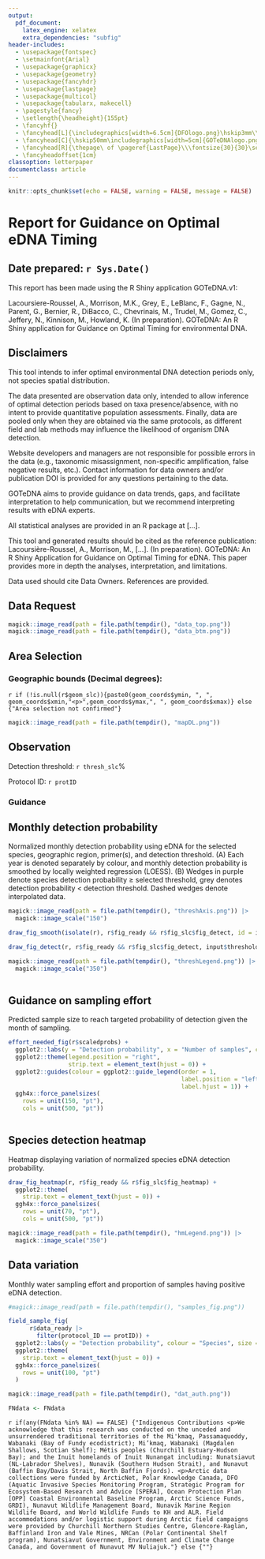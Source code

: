 ```yaml
---
output: 
  pdf_document:
    latex_engine: xelatex
    extra_dependencies: "subfig"
header-includes:
  - \usepackage{fontspec}
  - \setmainfont{Arial}
  - \usepackage{graphicx}
  - \usepackage{geometry}
  - \usepackage{fancyhdr}
  - \usepackage{lastpage}
  - \usepackage{multicol}
  - \usepackage{tabularx, makecell}
  - \pagestyle{fancy}
  - \setlength{\headheight}{155pt}
  - \fancyhf{}
  - \fancyhead[L]{\includegraphics[width=6.5cm]{DFOlogo.png}\hskip3mm\\\fontsize{25}{25}\selectfont \textsc{}}
  - \fancyhead[C]{\hskip50mm\includegraphics[width=5cm]{GOTeDNAlogo.png}\\\fontsize{10}{10}\selectfont \textsc{}}
  - \fancyhead[R]{\thepage\ of \pageref{LastPage}\\\fontsize{30}{30}\selectfont \textsc{}}
  - \fancyheadoffset{1cm}
classoption: letterpaper
documentclass: article
---
```


```r
knitr::opts_chunk$set(echo = FALSE, warning = FALSE, message = FALSE)
```

\newgeometry{top=4cm, bottom=2cm}

# Report for Guidance on Optimal eDNA Timing

## Date prepared: `r Sys.Date()`

This report has been made using the R Shiny application GOTeDNA.v1:

Lacoursiere-Roussel, A., Morrison, M.K., Grey, E., LeBlanc, F., Gagne, N., Parent, G., Bernier, R., DiBacco, C., Chevrinais, M., Trudel, M., Gomez, C., Jeffery, N., Kinnison, M., Howland, K. (In preparation). GOTeDNA: An R Shiny application for Guidance on Optimal Timing for environmental DNA.

## Disclaimers

This tool intends to infer optimal environmental DNA detection periods only, not species spatial distribution.

The data presented are observation data only, intended to allow inference of optimal detection periods based on taxa presence/absence, with no intent to provide quantitative population assessments. Finally, data are pooled only when they are obtained via the same protocols, as different field and lab methods may influence the likelihood of organism DNA detection.

Website developers and managers are not responsible for possible errors in the data (e.g., taxonomic misassignment, non-specific amplification, false negative results, etc.). Contact information for data owners and/or publication DOI is provided for any questions pertaining to the data.

GOTeDNA aims to provide guidance on data trends, gaps, and facilitate interpretation to help communication, but we recommend interpreting results with eDNA experts.

All statistical analyses are provided in an R package at […].

This tool and generated results should be cited as the reference publication: Lacoursière-Roussel, A., Morrison, M., […]. (In preparation). GOTeDNA: An R Shiny Application for Guidance on Optimal Timing for eDNA. This paper provides more in depth the analyses, interpretation, and limitations.

Data used should cite Data Owners. References are provided.

\newpage

## Data Request
```r
magick::image_read(path = file.path(tempdir(), "data_top.png"))
magick::image_read(path = file.path(tempdir(), "data_btm.png"))
```

## Area Selection
### Geographic bounds (Decimal degrees):
`r if (!is.null(r$geom_slc)){paste0(geom_coords$ymin, ", ", geom_coords$xmin,"<p>",geom_coords$ymax,", ", geom_coords$xmax)} else {"Area selection not confirmed"}`

```r
magick::image_read(path = file.path(tempdir(), "mapDL.png"))
```

## Observation
Detection threshold: `r thresh_slc`% <p>
Protocol ID: `r protID`

### Guidance
\begin{tabularx}{500pt}{l l l}
   \thead{\textbf{Optimal timing:}} & \thead{\textbf{Confidence:}} & \thead{\textbf{Consistency among years:}} \\
   `r if(is.null(sampWin)){"No single detection window"} else {sampWin$opt_sampling$period}` & `r if(is.null(sampWin)){"NA"} else {sampWin$fshTest$confidence}` &  `r cons`
\end{tabularx}

\newpage
## Monthly detection probability

Normalized monthly detection probability using eDNA for the selected species, geographic region, primer(s), and detection threshold. (A) Each year is denoted separately by colour, and monthly detection probability is smoothed by locally weighted regression (LOESS). (B) Wedges in purple denote species detection probability ≥ selected threshold, grey denotes detection probability < detection threshold. Dashed wedges denote interpolated data. 

```r
magick::image_read(path = file.path(tempdir(), "threshAxis.png")) |>
  magick::image_scale("150")

draw_fig_smooth(isolate(r), r$fig_ready && r$fig_slc$fig_detect, id = input$proj_id)

``` 

```r
draw_fig_detect(r, r$fig_ready && r$fig_slc$fig_detect, input$threshold)

magick::image_read(path = file.path(tempdir(), "threshLegend.png")) |>
  magick::image_scale("350")
 
``` 
  
\newpage
## Guidance on sampling effort

Predicted sample size to reach targeted probability of detection given the month of sampling.

```r
effort_needed_fig(r$scaledprobs) +
  ggplot2::labs(y = "Detection probability", x = "Number of samples", colour = "Month") +
  ggplot2::theme(legend.position = "right",
                 strip.text = element_text(hjust = 0)) +
  ggplot2::guides(colour = ggplot2::guide_legend(order = 1,
                                                 label.position = "left",
                                                 label.hjust = 1)) +
  ggh4x::force_panelsizes(
    rows = unit(150, "pt"), 
    cols = unit(500, "pt"))
 
```

\newpage
## Species detection heatmap

Heatmap displaying variation of normalized species eDNA detection probability.

```r

draw_fig_heatmap(r, r$fig_ready && r$fig_slc$fig_heatmap) +
  ggplot2::theme(
    strip.text = element_text(hjust = 0)) +
  ggh4x::force_panelsizes(
    rows = unit(70, "pt"), 
    cols = unit(500, "pt"))

magick::image_read(path = file.path(tempdir(), "hmLegend.png")) |>
  magick::image_scale("350")


```

\newpage
## Data variation

Monthly water sampling effort and proportion of samples having positive eDNA detection.

```r
#magick::image_read(path = file.path(tempdir(), "samples_fig.png"))

field_sample_fig(
      r$data_ready |>
        filter(protocol_ID == protID)) +
  ggplot2::labs(y = "Detection probability", colour = "Species", size = "Sample size", x = "Month") +
  ggplot2::theme(
    strip.text = element_text(hjust = 0)) +
  ggh4x::force_panelsizes(
    rows = unit(100, "pt")
  )

```

\newpage


```r
magick::image_read(path = file.path(tempdir(), "dat_auth.png"))
```

```r
FNdata <- FNdata
``` 
`r if(any(FNdata %in% NA) == FALSE) {"Indigenous Contributions <p>We acknowledge that this research was conducted on the unceded and unsurrendered traditional territories of the Mi'kmaq, Passamaquoddy, Wabanaki (Bay of Fundy ecodistrict); Mi’kmaq, Wabanaki (Magdalen Shallows, Scotian Shelf); Métis peoples (Churchill Estuary-Hudson Bay); and the Inuit homelands of Inuit Nunangat including: Nunatsiavut (NL-Labrador Shelves), Nunavik (Southern Hudson Strait), and Nunavut (Baffin Bay/Davis Strait, North Baffin Fjords). <p>Arctic data collections were funded by ArcticNet, Polar Knowledge Canada, DFO (Aquatic Invasive Species Monitoring Program, Strategic Program for Ecosystem-Based Research and Advice [SPERA], Ocean Protection Plan [OPP] Coastal Environmental Baseline Program, Arctic Science Funds, GRDI), Nunavut Wildlife Management Board, Nunavik Marine Region Wildlife Board, and World Wildlife Funds to KH and ALR. Field accommodations and/or logistic support during Arctic field campaigns were provided by Churchill Northern Studies Centre, Glencore-Raglan, Baffinland Iron and Vale Mines, NRCan (Polar Continental Shelf program), Nunatsiavut Government, Environment and Climate Change Canada, and Government of Nunavut MV Nuliajuk."} else {""}`

